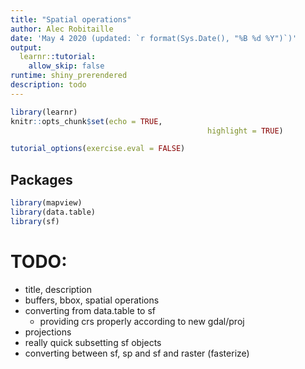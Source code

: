 ```yaml
---
title: "Spatial operations"
author: Alec Robitaille
date: 'May 4 2020 (updated: `r format(Sys.Date(), "%B %d %Y")`)'
output:
  learnr::tutorial:
    allow_skip: false
runtime: shiny_prerendered
description: todo
---
```


```r
library(learnr)
knitr::opts_chunk$set(echo = TRUE,
											highlight = TRUE)

tutorial_options(exercise.eval = FALSE)
```


## Packages

```r
library(mapview)
library(data.table)
library(sf)
```



# TODO:
* title, description
* buffers, bbox, spatial operations
* converting from data.table to sf
	+ providing crs properly according to new gdal/proj
* projections
* really quick subsetting sf objects
* converting between sf, sp and sf and raster (fasterize)
